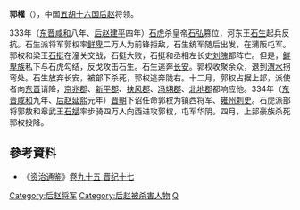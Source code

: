 '''郭權'''（{{bd|？||334年||catIdx=G}}），中国[[五胡十六国|五胡十六国]][[后赵|后赵]]将领。

333年（[[东晋|东晋]][[咸和_(东晋)|咸和]]八年、[[后赵|后赵]][[建平_(后赵)|建平]]四年）[[石虎|石虎]]杀皇帝[[石弘|石弘]]篡位，河东王[[石生|石生]]起兵反抗。石生派将军郭权率[[鲜卑|鲜卑]]二万人为前锋拒敌，石生统军随后出发，在蒲阪屯军。郭权和梁王[[石挺|石挺]]在潼关交战，石挺大败，石挺和丞相左长史[[刘隗|刘隗]]都阵亡。但是，[[鲜卑族|鲜卑族]]私下与石虎勾结，反戈攻击石生。石生逃奔[[长安|长安]]。郭权收聚余众，退到[[渭水|渭水]]拐弯处。石生放弃长安，被部下杀死，郭权逃奔陇右。十二月，郭权占据上邽，派使者向[[东晋|东晋]]请降，[[京兆郡|京兆郡]]、[[新平郡|新平郡]]、[[扶风郡|扶风郡]]、[[冯翊郡|冯翊郡]]、[[北地郡|北地郡]]都响应他。334年（[[东晋|东晋]][[咸和_(东晋)|咸和]]九年、[[后赵|后赵]][[延熙_(后赵)|延熙]]元年）[[晋朝|晋朝]]下诏任命郭权为镇西将军、[[雍州|雍州]][[刺史|刺史]]。石虎派部将郭敖和章武王[[石斌|石斌]]率步骑四万人向西进攻郭权，屯军华阴。四月，上邽豪族杀死郭权投降。

==參考資料==
*《[[资治通鉴|资治通鉴]]》[[s:資治通鑑/卷095|卷九十五 晋纪十七]]

{{DEFAULTSORT:G}}

[[Category:后赵将军|Category:后赵将军]]
[[Category:后赵被杀害人物|Category:后赵被杀害人物]]
[[Category:郭姓|Q]]